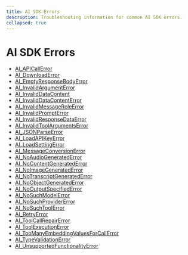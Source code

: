 ```yaml
---
title: AI SDK Errors
description: Troubleshooting information for common AI SDK errors.
collapsed: true
---
```


# AI SDK Errors

- [AI_APICallError](/docs/reference/ai-sdk-errors/ai-api-call-error)
- [AI_DownloadError](/docs/reference/ai-sdk-errors/ai-download-error)
- [AI_EmptyResponseBodyError](/docs/reference/ai-sdk-errors/ai-empty-response-body-error)
- [AI_InvalidArgumentError](/docs/reference/ai-sdk-errors/ai-invalid-argument-error)
- [AI_InvalidDataContent](/docs/reference/ai-sdk-errors/ai-invalid-data-content)
- [AI_InvalidDataContentError](/docs/reference/ai-sdk-errors/ai-invalid-data-content-error)
- [AI_InvalidMessageRoleError](/docs/reference/ai-sdk-errors/ai-invalid-message-role-error)
- [AI_InvalidPromptError](/docs/reference/ai-sdk-errors/ai-invalid-prompt-error)
- [AI_InvalidResponseDataError](/docs/reference/ai-sdk-errors/ai-invalid-response-data-error)
- [AI_InvalidToolArgumentsError](/docs/reference/ai-sdk-errors/ai-invalid-tool-arguments-error)
- [AI_JSONParseError](/docs/reference/ai-sdk-errors/ai-json-parse-error)
- [AI_LoadAPIKeyError](/docs/reference/ai-sdk-errors/ai-load-api-key-error)
- [AI_LoadSettingError](/docs/reference/ai-sdk-errors/ai-load-setting-error)
- [AI_MessageConversionError](/docs/reference/ai-sdk-errors/ai-message-conversion-error)
- [AI_NoAudioGeneratedError](/docs/reference/ai-sdk-errors/ai-no-audio-generated-error)
- [AI_NoContentGeneratedError](/docs/reference/ai-sdk-errors/ai-no-content-generated-error)
- [AI_NoImageGeneratedError](/docs/reference/ai-sdk-errors/ai-no-image-generated-error)
- [AI_NoTranscriptGeneratedError](/docs/reference/ai-sdk-errors/ai-no-transcript-generated-error)
- [AI_NoObjectGeneratedError](/docs/reference/ai-sdk-errors/ai-no-object-generated-error)
- [AI_NoOutputSpecifiedError](/docs/reference/ai-sdk-errors/ai-no-output-specified-error)
- [AI_NoSuchModelError](/docs/reference/ai-sdk-errors/ai-no-such-model-error)
- [AI_NoSuchProviderError](/docs/reference/ai-sdk-errors/ai-no-such-provider-error)
- [AI_NoSuchToolError](/docs/reference/ai-sdk-errors/ai-no-such-tool-error)
- [AI_RetryError](/docs/reference/ai-sdk-errors/ai-retry-error)
- [AI_ToolCallRepairError](/docs/reference/ai-sdk-errors/ai-tool-call-repair-error)
- [AI_ToolExecutionError](/docs/reference/ai-sdk-errors/ai-tool-execution-error)
- [AI_TooManyEmbeddingValuesForCallError](/docs/reference/ai-sdk-errors/ai-too-many-embedding-values-for-call-error)
- [AI_TypeValidationError](/docs/reference/ai-sdk-errors/ai-type-validation-error)
- [AI_UnsupportedFunctionalityError](/docs/reference/ai-sdk-errors/ai-unsupported-functionality-error)
